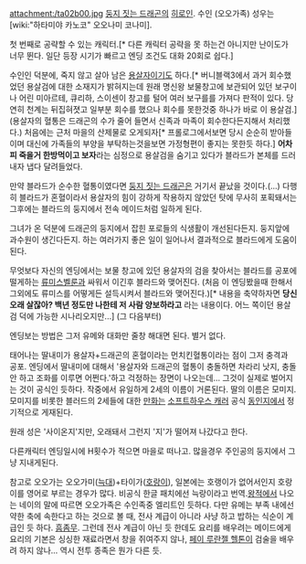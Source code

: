 attachment:/ta02b00.jpg
[[둥지 짓는 드래곤]]의 [[히로인]]. 수인 (오오가족) 성우는 [wiki:"하타미야 카노코" 오오나미 코나미].

첫 번째로 공략할 수 있는 캐릭터.[* 다른 캐릭터 공략을 못 하는건 아니지만 난이도가 너무 뛴다. 일단 등장 시기가 빠르고 엔딩 조건도 대화 20회로 쉽다.]

수인인 덕분에, 죽지 않고 살아 남은 [[용살자]]이기도 하다.[* 버니블랙3에서 과거 회수했었던 용살검에 대한 소재지가 밝혀지는데 원래 명신왕 보물창고에 보관되어 있던 보구이나 어린 미아르테, 큐리하, 스이센이 창고를 털어 여러 보구를를 가져다 판적이 있다. 당연히 천계는 뒤집혀졋고 일부분 회수를 했으나 회수를 못한것중 하나가 바로 이 용살검.] (용살자의 혈통은 드래곤의 수가 줄어 들면서 신족과 마족이 회수한다든지해서 처리했다.) 처음에는 근처 마을의 산제물로 오게되자[* 프롤로그에서보면 당시 순순히 받아들이며 대신에 가족들의 부양을 부탁하는것을보면 가정형편이 좋지는 못한듯 하다.] '''어차피 죽을거 한방먹이고 보자'''라는 심정으로 용살검을 숨기고 있다가 블라드가 본체를 드러내자 냅다 달려들었다.

만약 블라드가 순수한 혈통이였다면 [[둥지 짓는 드래곤]]은 거기서 끝났을 것이다.(…) 다행히 블라드가 혼혈이라서 용살자의 힘이 강하게 작용하지 않았던 탓에 무사히 포획돼서는 그후에는 블라드의 둥지에서 전속 메이드처럼 일하게 된다.

그녀가 온 덕분에 드래곤의 둥지에서 잡힌 포로들의 식생활이 개선된다든지. 둥지앞에 과수원이 생긴다든지. 하는 여러가지 좋은 일이 일어나서 결과적으로 블라드에게 도움이 된다.

무엇보다 자신의 엔딩에서는 보물 창고에 있던 용살자의 검을 찾아서는 블라드를 공포에 떨게하는 [[류미스벨룬]]과 싸워서 이긴후 블라드와 맺어진다. (처음 이 엔딩봤을때 한해서 그외에도 류미스를 어떻게든 설득시켜서 블라드와 맺어진다.)[* 내용을 축약하자면 '''당신 오래 살잖아? 백년 정도만 나한테 저 사람 양보하라고''' 라는 내용이다. 어느 쪽이던 용살검 덕에 가능한 시나리오지만...] (그 다음부터)

엔딩보는 방법은 그저 유메와 대화만 줄창 해대면 된다. 별거 없다. 

태어나는 딸내미가 용살자+드래곤의 혼혈이라는 먼치킨혈통이라는 점이 그저 충격과 공포. 엔딩에서 딸내미에 대해서 '용살자와 드래곤의 혈통이 충돌하면 차라리 낫지, 충돌 안 하고 조화를 이루면 어쩐다.'하고 걱정하는 장면이 나오는데... 그것이 실제로 벌어지는 것이 공식인 듯하다.
작중에서 유일하게 2세의 이름이 거론된다. 딸의 이름은 모미지. 모미지를 비롯한 블러드의 2세들에 대한 [[만화]]는 [[소프트하우스 캐러]] 공식 [[동인지]]에서 정기적으로 게재된다.

원래 성은 '사이온지'지만, 오래돼서 그런지 '지'가 떨어져 나갔다고 한다.

다른캐릭터 엔딩일시에 H횟수가 적으면 마을로 떠나고. 많을경우 주인공의 둥지에서 그냥 지내게된다.

참고로 오오가는 오오가미([[늑대]])+타이가([[호랑이]]), 일본에는 호랭이가 없어서인지 호랑이를 영어로 부르는 경우가 많다. 비공식 한글 패치에선 늑랑이라고 번역.[[왕적]]에서 나오는 네이의 말에 따르면 오오가족은 수인족중 엘리트인 듯하다. 다만 유메는 부족 내에선 약한 축에 속한다고 하는 것으로 볼 때, 전사 계급이 아니라 사냥 하고 밥하는 식순이 계급인 듯 하다. [[흠좀무]]. 그런데 전사 계급이 아닌 듯 한데도 요리를 배우려는 메이드에게 요리의 기본은 싱싱한 재료라면서 창을 쥐여주지 않나, [[페이 루란젤 헬톤]]이 검술을 배우려 하지 않나... 역시 전투 종족은 뭔가 다른 듯.
